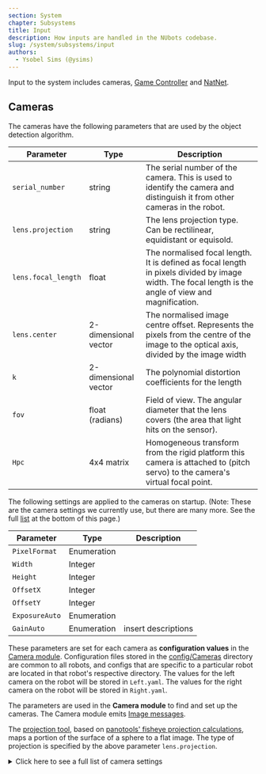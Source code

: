 ```yaml
---
section: System
chapter: Subsystems
title: Input
description: How inputs are handled in the NUbots codebase.
slug: /system/subsystems/input
authors:
  - Ysobel Sims (@ysims)
---
```


Input to the system includes cameras, [Game Controller](https://github.com/RoboCup-Humanoid-TC/GameController) and [NatNet](https://optitrack.com/products/natnet-sdk/).

## Cameras

The cameras have the following parameters that are used by the object detection algorithm.

| Parameter           | Type                 | Description                                                                                                                                           |
| ------------------- | -------------------- | ----------------------------------------------------------------------------------------------------------------------------------------------------- |
| `serial_number`     | string               | The serial number of the camera. This is used to identify the camera and distinguish it from other cameras in the robot.                              |
| `lens.projection`   | string               | The lens projection type. Can be rectilinear, equidistant or equisold.                                                                                |
| `lens.focal_length` | float                | The normalised focal length. It is defined as focal length in pixels divided by image width. The focal length is the angle of view and magnification. |
| `lens.center`       | 2-dimensional vector | The normalised image centre offset. Represents the pixels from the centre of the image to the optical axis, divided by the image width                |
| `k`                 | 2-dimensional vector | The polynomial distortion coefficients for the length                                                                                                 |
| `fov`               | float (radians)      | Field of view. The angular diameter that the lens covers (the area that light hits on the sensor).                                                    |
| `Hpc`               | 4x4 matrix           | Homogeneous transform from the rigid platform this camera is attached to (pitch servo) to the camera's virtual focal point.                           |

The following settings are applied to the cameras on startup. (Note: These are the camera settings we currently use, but there are many more. See the full <a href="#settings_list">list</a> at the bottom of this page.)

| Parameter           | Type                 | Description                                                                                                                                           |
| ------------------- | -------------------- | ----------------------------------------------------------------------------------------------------------------------------------------------------- |
| `PixelFormat`       | Enumeration          |
| `Width`             | Integer              |
| `Height`            | Integer              |
| `OffsetX`           | Integer              |
| `OffsetY`           | Integer              |
| `ExposureAuto`      | Enumeration          |
| `GainAuto`          | Enumeration          | insert descriptions

These parameters are set for each camera as **configuration values** in the [Camera module](https://github.com/NUbots/NUbots/tree/main/module/input/Camera/data/config). Configuration files stored in the [config/Cameras](https://github.com/NUbots/NUbots/tree/main/module/input/Camera/data/config/Cameras) directory are common to all robots, and configs that are specific to a particular robot are located in that robot's respective directory. The values for the left camera on the robot will be stored in `Left.yaml`. The values for the right camera on the robot will be stored in `Right.yaml`.

The parameters are used in the **Camera module** to find and set up the cameras. The Camera module emits [Image messages](https://github.com/NUbots/NUbots/tree/main/shared/message/input/Image.proto).

The [projection tool](https://github.com/NUbots/NUbots/tree/main/shared/utility/vision/projection.h), based on [panotools' fisheye projection calculations](https://wiki.panotools.org/Fisheye_Projection), maps a portion of the surface of a sphere to a flat image. The type of projection is specified by the above parameter `lens.projection`.

<details id="settings_list">

  <summary>Click here to see a full list of camera settings</summary>


  **This file is a print out directly from the cameras using the [arv-tool-0.8](https://github.com/AravisProject/aravis) command line utility.**

  ```json
Point Grey Research-1E100115138C-0115138C (USB3)
Category    : 'Root'
    Category    : 'AcquisitionControl'
        Enumeration  : [RW] 'AcquisitionMode'
            EnumEntry   : 'MultiFrame'
            EnumEntry   : 'SingleFrame'
            EnumEntry   : 'Continuous'
        Command      : [WO] 'AcquisitionStart'
        Command      : [WO] 'AcquisitionStop'
        Integer      : [RW] 'AcquisitionFrameCount'
        Integer      : [RW] 'AcquisitionBurstFrameCount'
        Enumeration  : [RW] 'ExposureMode'
            EnumEntry   : 'TriggerWidth'
            EnumEntry   : 'Timed'
        Float        : [RW] 'ExposureTime'
        Enumeration  : [RW] 'ExposureAuto'
            EnumEntry   : 'Continuous'
            EnumEntry   : 'Once'
            EnumEntry   : 'Off'
        Float        : [RW] 'AcquisitionFrameRate'
        Float        : [RO] 'AcquisitionResultingFrameRate'
        Boolean      : [RW] 'AcquisitionFrameRateEnable'
        Float        : [RW] 'AcquisitionLineRate'
        Enumeration  : [RW] 'TriggerSelector'
              * TriggerMode
              * TriggerSoftware
              * TriggerSource
              * TriggerActivation
              * TriggerOverlap
              * TriggerDelay
            EnumEntry   : 'FrameBurstStart'
            EnumEntry   : 'FrameStart'
            EnumEntry   : 'AcquisitionStart'
        Enumeration  : [RW] 'TriggerMode'
            EnumEntry   : 'On'
            EnumEntry   : 'Off'
        Command      : [WO] 'TriggerSoftware'
        Enumeration  : [RW] 'TriggerSource'
            EnumEntry   : 'LogicBlock1'
            EnumEntry   : 'LogicBlock0'
            EnumEntry   : 'Counter1End'
            EnumEntry   : 'Counter0End'
            EnumEntry   : 'Counter1Start'
            EnumEntry   : 'Counter0Start'
            EnumEntry   : 'UserOutput3'
            EnumEntry   : 'UserOutput2'
            EnumEntry   : 'UserOutput1'
            EnumEntry   : 'UserOutput0'
            EnumEntry   : 'Line3'
            EnumEntry   : 'Line2'
            EnumEntry   : 'Line0'
            EnumEntry   : 'Software'
        Enumeration : 'TriggerActivation' (Not available)
            EnumEntry   : 'AnyEdge'
            EnumEntry   : 'RisingEdge'
            EnumEntry   : 'FallingEdge'
            EnumEntry   : 'LevelHigh'
            EnumEntry   : 'LevelLow'
        Enumeration  : [RW] 'TriggerOverlap'
            EnumEntry   : 'ReadOut'
            EnumEntry   : 'Off'
        Float        : [RW] 'TriggerDelay'
        Enumeration  : [RW] 'SensorShutterMode'
            EnumEntry   : 'Global'
    Category    : 'AnalogControl'
        Enumeration  : [RW] 'GainSelector'
              * GainRaw
              * Gain
            EnumEntry   : 'All'
        Float        : [RW] 'Gain'
        Enumeration  : [RW] 'GainAuto'
            EnumEntry   : 'Continuous'
            EnumEntry   : 'Once'
            EnumEntry   : 'Off'
        Enumeration  : [RW] 'BlackLevelSelector'
              * BlackLevelRaw
              * BlackLevel
            EnumEntry   : 'Digital'
            EnumEntry   : 'Analog'
            EnumEntry   : 'All'
        Float        : [RW] 'BlackLevel'
        Enumeration  : [RW] 'BalanceRatioSelector'
              * BalanceRatio
            EnumEntry   : 'Blue'
            EnumEntry   : 'Red'
        Float        : [RW] 'BalanceRatio'
        Enumeration  : [RW] 'BalanceWhiteAuto'
            EnumEntry   : 'Continuous'
            EnumEntry   : 'Once'
            EnumEntry   : 'Off'
        Float        : [RW] 'Gamma'
        Boolean      : [RW] 'GammaEnable'
        Boolean     : 'SharpeningEnable' (Not available)
        Boolean     : 'SharpeningAuto' (Not available)
        Float       : 'Sharpening' (Not available)
        Float       : 'SharpeningThreshold' (Not available)
    Category    : 'ImageFormatControl'
        Integer      : [RO] 'SensorWidth'
        Integer      : [RO] 'SensorHeight'
        Integer      : [RO] 'WidthMax'
        Integer      : [RO] 'HeightMax'
        Integer      : [RW] 'Width'
        Integer      : [RW] 'Height'
        Integer      : [RW] 'OffsetX'
        Integer      : [RW] 'OffsetY'
        Enumeration  : [RW] 'PixelFormat'
            EnumEntry   : 'BGRa8'
            EnumEntry   : 'BGR8'
            EnumEntry   : 'YCbCr411_8'
            EnumEntry   : 'YCbCr422_8'
            EnumEntry   : 'YCbCr8'
            EnumEntry   : 'BayerBG12p' (Not available)
            EnumEntry   : 'BayerGB12p' (Not available)
            EnumEntry   : 'BayerRG12p'
            EnumEntry   : 'BayerGR12p' (Not available)
            EnumEntry   : 'Mono12p'
            EnumEntry   : 'YUV444Packed'
            EnumEntry   : 'YUV422Packed'
            EnumEntry   : 'YUV411Packed'
            EnumEntry   : 'BayerBG12Packed' (Not available)
            EnumEntry   : 'BayerGB12Packed' (Not available)
            EnumEntry   : 'BayerRG12Packed'
            EnumEntry   : 'BayerGR12Packed' (Not available)
            EnumEntry   : 'Mono12Packed'
            EnumEntry   : 'BayerBG16' (Not available)
            EnumEntry   : 'BayerGB16' (Not available)
            EnumEntry   : 'BayerRG16'
            EnumEntry   : 'BayerGR16' (Not available)
            EnumEntry   : 'BayerBG8' (Not available)
            EnumEntry   : 'BayerGB8' (Not available)
            EnumEntry   : 'BayerRG8'
            EnumEntry   : 'BayerGR8' (Not available)
            EnumEntry   : 'RGB8Packed'
            EnumEntry   : 'Mono16'
            EnumEntry   : 'Mono8'
        Enumeration  : [RO] 'PixelSize'
            EnumEntry   : 'Bpp96'
            EnumEntry   : 'Bpp64'
            EnumEntry   : 'Bpp48'
            EnumEntry   : 'Bpp36'
            EnumEntry   : 'Bpp32'
            EnumEntry   : 'Bpp30'
            EnumEntry   : 'Bpp24'
            EnumEntry   : 'Bpp20'
            EnumEntry   : 'Bpp16'
            EnumEntry   : 'Bpp14'
            EnumEntry   : 'Bpp12'
            EnumEntry   : 'Bpp10'
            EnumEntry   : 'Bpp8'
            EnumEntry   : 'Bpp4'
            EnumEntry   : 'Bpp2'
            EnumEntry   : 'Bpp1'
        Enumeration  : [RO] 'PixelColorFilter'
            EnumEntry   : 'BayerBG'
            EnumEntry   : 'BayerGR'
            EnumEntry   : 'BayerGB'
            EnumEntry   : 'BayerRG'
            EnumEntry   : 'None'
        Integer      : [RO] 'PixelDynamicRangeMin'
        Integer      : [RO] 'PixelDynamicRangeMax'
        Boolean      : [RW] 'IspEnable'
        Enumeration  : [RW] 'BinningSelector'
              * BinningHorizontalMode
              * BinningVerticalMode
              * BinningHorizontal
              * BinningVertical
            EnumEntry   : 'ISP'
            EnumEntry   : 'Sensor'
            EnumEntry   : 'All'
        Enumeration  : [RW] 'BinningHorizontalMode'
            EnumEntry   : 'Average'
            EnumEntry   : 'Sum'
        Enumeration  : [RW] 'BinningVerticalMode'
            EnumEntry   : 'Average'
            EnumEntry   : 'Sum'
        Integer      : [RW] 'BinningHorizontal'
        Integer      : [RW] 'BinningVertical'
        Enumeration  : [RW] 'DecimationSelector'
              * DecimationHorizontalMode
              * DecimationVerticalMode
              * DecimationHorizontal
              * DecimationVertical
            EnumEntry   : 'Sensor'
            EnumEntry   : 'All'
        Enumeration  : [RW] 'DecimationHorizontalMode'
            EnumEntry   : 'Discard'
        Enumeration  : [RW] 'DecimationVerticalMode'
            EnumEntry   : 'Discard'
        Integer      : [RW] 'DecimationHorizontal'
        Integer      : [RW] 'DecimationVertical'
        Boolean      : [RW] 'ReverseX'
        Boolean      : [RW] 'ReverseY'
        Enumeration  : [RW] 'TestPatternGeneratorSelector'
              * TestPattern
            EnumEntry   : 'PipelineStart'
            EnumEntry   : 'Sensor'
        Enumeration  : [RW] 'TestPattern'
            EnumEntry   : 'SensorTestPattern'
            EnumEntry   : 'Increment' (Not available)
            EnumEntry   : 'Off'
        Enumeration  : [RW] 'AdcBitDepth'
            EnumEntry   : 'Bit10'
    Category    : 'DeviceControl'
        Enumeration  : [RO] 'DeviceScanType'
            EnumEntry   : 'Areascan'
        StringReg    : [RO] 'DeviceVendorName'
        StringReg    : [RO] 'DeviceModelName'
        StringReg    : [RO] 'SensorDescription'
        StringReg    : [RO] 'DeviceManufacturerInfo'
        StringReg    : [RO] 'DeviceVersion'
        StringReg    : [RO] 'DeviceFirmwareVersion'
        StringReg    : [RO] 'DeviceSerialNumber'
        StringReg    : [RO] 'DeviceID'
        StringReg    : [RW] 'DeviceUserID'
        Enumeration  : [RO] 'DeviceTLType'
            EnumEntry   : 'Custom'
            EnumEntry   : 'USB3Vision'
            EnumEntry   : 'CoaXPress'
            EnumEntry   : 'CameraLinkHS'
            EnumEntry   : 'CameraLink'
            EnumEntry   : 'GigEVision'
        Integer      : [RO] 'DeviceGenCPVersionMajor'
        Integer      : [RO] 'DeviceGenCPVersionMinor'
        Integer      : [RO] 'DeviceMaxThroughput'
        Integer      : [RO] 'DeviceLinkSpeed'
        Integer      : [RW] 'DeviceLinkThroughputLimit'
        Float        : [RW] 'DeviceLinkBandwidthReserve'
        Integer      : [RO] 'DeviceLinkCurrentThroughput'
        Command      : [WO] 'DeviceReset'
        Enumeration  : [RW] 'DeviceIndicatorMode'
            EnumEntry   : 'ErrorStatus'
            EnumEntry   : 'Active'
            EnumEntry   : 'Inactive'
        Float        : [RO] 'DeviceTemperature'
        Integer      : [RO] 'Timestamp'
        Command      : [WO] 'TimestampLatch'
        Integer      : [RO] 'TimestampIncrement'
        Enumeration  : [RW] 'DevicePowerSupplySelector'
              * PowerSupplyVoltage
              * PowerSupplyCurrent
            EnumEntry   : 'External'
        Float        : [RO] 'PowerSupplyVoltage'
        Float        : [RO] 'PowerSupplyCurrent'
        Integer      : [RO] 'DeviceUptime'
        Integer      : [RO] 'LinkUptime'
        Integer      : [RO] 'EnumerationCount'
        Command      : [WO] 'FactoryReset'
        Integer      : [RO] 'MaxDeviceResetTime'
    Category    : 'TransportLayerControl'
        Integer      : [RO] 'PayloadSize'
        Integer      : [RW] 'TLParamsLocked'
        Category    : 'USB3Vision'
            Integer      : [RO] 'U3VMaxDeviceResponseTime'
            Integer      : [RW] 'U3VMessageChannelID'
            Integer      : [RW] 'U3VAccessPrivilege'
            Integer      : [RO] 'U3VVersionMajor'
            Integer      : [RO] 'U3VVersionMinor'
            Integer      : [RO] 'U3VCPCapability'
                  * U3VCPSIRMAvailable
                  * U3VCPEIRMAvailable
                  * U3VCPIIDC2Available
            Boolean      : [RO] 'U3VCPSIRMAvailable'
            Boolean      : [RO] 'U3VCPEIRMAvailable'
            Boolean      : [RO] 'U3VCPIIDC2Available'
            Integer      : [RO] 'U3VMaxCommandTransferLength'
            Integer      : [RO] 'U3VMaxAcknowledgeTransferLength'
            Integer      : [RO] 'U3VNumberOfStreamChannels'
            Enumeration  : [RO] 'U3VCurrentSpeed'
                EnumEntry   : 'SuperSpeed'
                EnumEntry   : 'HighSpeed'
                EnumEntry   : 'FullSpeed'
                EnumEntry   : 'LowSpeed'
        Integer      : [RO] 'LinkErrorCount'
        Integer      : [RO] 'LinkRecoveryCount'
    Category    : 'SequencerControl'
        Enumeration  : [RW] 'SequencerMode'
            EnumEntry   : 'On'
            EnumEntry   : 'Off'
        Enumeration  : [RW] 'SequencerConfigurationMode'
            EnumEntry   : 'On'
            EnumEntry   : 'Off'
        Enumeration  : [RO] 'SequencerConfigurationValid'
            EnumEntry   : 'Yes'
            EnumEntry   : 'No'
        Enumeration  : [RW] 'SequencerFeatureSelector'
              * SequencerFeatureEnable
            EnumEntry   : 'Height'
            EnumEntry   : 'Width'
            EnumEntry   : 'OffsetY'
            EnumEntry   : 'OffsetX'
            EnumEntry   : 'Gain'
            EnumEntry   : 'ExposureTime'
        Boolean      : [RW] 'SequencerFeatureEnable'
        Integer      : [RW] 'SequencerSetStart'
        Integer     : 'SequencerSetActive' (Not available)
        Integer      : [RW] 'SequencerSetSelector'
              * SequencerSetValid
              * SequencerSetSave
              * SequencerSetLoad
              * SequencerPathSelector
              * SequencerTriggerSource
              * SequencerTriggerActivation
              * SequencerSetNext
        Enumeration  : [RO] 'SequencerSetValid'
            EnumEntry   : 'Yes'
            EnumEntry   : 'No'
        Command      : [RW] 'SequencerSetSave'
        Command      : [RW] 'SequencerSetLoad'
        Integer      : [RW] 'SequencerPathSelector'
              * SequencerTriggerSource
              * SequencerTriggerActivation
              * SequencerSetNext
        Enumeration  : [RW] 'SequencerTriggerSource'
            EnumEntry   : 'FrameStart'
            EnumEntry   : 'Off'
        Enumeration : 'SequencerTriggerActivation' (Not available)
            EnumEntry   : 'LevelLow' (Not available)
            EnumEntry   : 'LevelHigh' (Not available)
            EnumEntry   : 'AnyEdge' (Not available)
            EnumEntry   : 'FallingEdge' (Not available)
            EnumEntry   : 'RisingEdge' (Not available)
        Integer     : 'SequencerSetNext' (Not available)
    Category    : 'ColorTransformationControl'
        Enumeration : 'ColorTransformationSelector' (Not available)
            EnumEntry   : 'RGBtoYUV' (Not available)
            EnumEntry   : 'RGBtoRGB' (Not available)
        Boolean     : 'ColorTransformationEnable' (Not available)
        Enumeration : 'ColorTransformationValueSelector' (Not available)
            EnumEntry   : 'Offset2' (Not available)
            EnumEntry   : 'Offset1' (Not available)
            EnumEntry   : 'Offset0' (Not available)
            EnumEntry   : 'Gain22'
            EnumEntry   : 'Gain21'
            EnumEntry   : 'Gain20'
            EnumEntry   : 'Gain12'
            EnumEntry   : 'Gain11'
            EnumEntry   : 'Gain10'
            EnumEntry   : 'Gain02'
            EnumEntry   : 'Gain01'
            EnumEntry   : 'Gain00'
        Float       : 'ColorTransformationValue' (Not available)
        Enumeration  : [RW] 'RgbTransformLightSource'
            EnumEntry   : 'Custom'
            EnumEntry   : 'Shade8000K'
            EnumEntry   : 'Cloudy6500K'
            EnumEntry   : 'Daylight5000K'
            EnumEntry   : 'CoolFluorescent4000K'
            EnumEntry   : 'WarmFluorescent3000K'
            EnumEntry   : 'Tungsten2800K'
            EnumEntry   : 'General'
        Boolean     : 'SaturationEnable' (Not available)
        Float       : 'Saturation' (Not available)
    Category    : 'AutoAlgorithmControl'
        Enumeration  : [RW] 'AutoAlgorithmSelector'
              * AasRoiEnable
              * AasRoiOffsetX
              * AasRoiOffsetY
              * AasRoiWidth
              * AasRoiHeight
            EnumEntry   : 'Ae'
            EnumEntry   : 'Awb'
        Boolean      : [RW] 'AasRoiEnable'
        Integer     : 'AasRoiOffsetX' (Not available)
        Integer     : 'AasRoiOffsetY' (Not available)
        Integer     : 'AasRoiWidth' (Not available)
        Integer     : 'AasRoiHeight' (Not available)
        Enumeration  : [RW] 'BalanceWhiteAutoProfile'
            EnumEntry   : 'Outdoor'
            EnumEntry   : 'Indoor'
        Float        : [RW] 'BalanceWhiteAutoLowerLimit'
        Float        : [RW] 'BalanceWhiteAutoUpperLimit'
        Float        : [RW] 'BalanceWhiteAutoDamping'
        Enumeration  : [RW] 'AutoExposureTargetGreyValueAuto'
            EnumEntry   : 'Continuous'
            EnumEntry   : 'Off'
        Float       : 'AutoExposureTargetGreyValue' (Not available)
        Enumeration  : [RW] 'AutoExposureLightingMode'
            EnumEntry   : 'Normal'
            EnumEntry   : 'Frontlight'
            EnumEntry   : 'Backlight'
        Enumeration  : [RW] 'AutoExposureMeteringMode'
            EnumEntry   : 'Partial'
            EnumEntry   : 'Spot'
            EnumEntry   : 'Average'
        Float        : [RW] 'AutoExposureExposureTimeLowerLimit'
        Float        : [RW] 'AutoExposureExposureTimeUpperLimit'
        Float        : [RW] 'AutoExposureGainLowerLimit'
        Float        : [RW] 'AutoExposureGainUpperLimit'
        Float        : [RW] 'AutoExposureGreyValueLowerLimit'
        Float        : [RW] 'AutoExposureGreyValueUpperLimit'
        Float        : [RW] 'AutoExposureEVCompensation'
        Float        : [RW] 'AutoExposureControlLoopDamping'
        Enumeration  : [RW] 'AutoExposureControlPriority'
            EnumEntry   : 'ExposureTime'
            EnumEntry   : 'Gain'
    Category    : 'FlatFieldCorrectionControl'
        Boolean      : [RW] 'FfcEnable'
        Enumeration  : [RW] 'FfcMode'
            EnumEntry   : 'Calibration'
            EnumEntry   : 'User'
            EnumEntry   : 'Factory'
        Category    : 'FfcUserTableControl'
            Integer     : 'FfcUserTableXCoordinate' (Not available)
            Float       : 'FfcUserGain' (Not available)
            Integer     : 'FfcUserOffset' (Not available)
            Command     : 'FfcUserTableReset' (Not available)
            Command     : 'FfcUserTableSave' (Not available)
            Register    : 'FfcUserGainAll' (Not available)
            Register    : 'FfcUserOffsetAll' (Not available)
    Category    : 'DefectivePixelCorrection'
        Boolean      : [RW] 'DefectCorrectStaticEnable'
        Enumeration  : [RW] 'DefectCorrectionMode'
            EnumEntry   : 'Highlight'
            EnumEntry   : 'Average'
        Integer      : [RW] 'DefectTablePixelCount'
        Integer      : [RW] 'DefectTableIndex'
              * DefectTableCoordinateX
              * DefectTableCoordinateY
        Integer      : [RW] 'DefectTableCoordinateX'
        Integer      : [RW] 'DefectTableCoordinateY'
        Command      : [RW] 'DefectTableApply'
        Command      : [WO] 'DefectTableSave'
        Command      : [RW] 'DefectTableFactoryRestore'
    Category    : 'UserSetControl'
        Enumeration  : [RW] 'UserSetSelector'
              * UserSetLoad
              * UserSetSave
            EnumEntry   : 'UserSet1'
            EnumEntry   : 'UserSet0'
            EnumEntry   : 'Default'
        Command      : [RW] 'UserSetLoad'
        Command      : [RW] 'UserSetSave'
        Enumeration  : [RW] 'UserSetDefault'
            EnumEntry   : 'UserSet1'
            EnumEntry   : 'UserSet0'
            EnumEntry   : 'Default'
        Enumeration  : [RW] 'UserSetFeatureSelector'
            EnumEntry   : 'Width'
            EnumEntry   : 'V3_3EnableLine3'
            EnumEntry   : 'V3_3EnableLine2'
            EnumEntry   : 'V3_3EnableLine1'
            EnumEntry   : 'V3_3EnableLine0'
            EnumEntry   : 'UserOutputValueAll'
            EnumEntry   : 'TriggerSourceFrameStart'
            EnumEntry   : 'TriggerSourceFrameBurstStart'
            EnumEntry   : 'TriggerSourceAcquisitionStart'
            EnumEntry   : 'TriggerOverlapFrameStart'
            EnumEntry   : 'TriggerOverlapFrameBurstStart'
            EnumEntry   : 'TriggerOverlapAcquisitionStart'
            EnumEntry   : 'TriggerModeFrameStart'
            EnumEntry   : 'TriggerModeFrameBurstStart'
            EnumEntry   : 'TriggerModeAcquisitionStart'
            EnumEntry   : 'TriggerDelayFrameStart'
            EnumEntry   : 'TriggerDelayFrameBurstStart'
            EnumEntry   : 'TriggerDelayAcquisitionStart'
            EnumEntry   : 'TriggerActivationFrameStart'
            EnumEntry   : 'TriggerActivationFrameBurstStart'
            EnumEntry   : 'TriggerActivationAcquisitionStart'
            EnumEntry   : 'TransferOperationMode'
            EnumEntry   : 'TransferControlMode'
            EnumEntry   : 'TransferBlockCount'
            EnumEntry   : 'TestPatternSensor'
            EnumEntry   : 'TestPatternPipelineStart'
            EnumEntry   : 'SharpeningThreshold'
            EnumEntry   : 'SharpeningEnable'
            EnumEntry   : 'SharpeningAuto'
            EnumEntry   : 'Sharpening'
            EnumEntry   : 'SensorShutterMode'
            EnumEntry   : 'SaturationEnable'
            EnumEntry   : 'Saturation'
            EnumEntry   : 'RgbTransformLightSource'
            EnumEntry   : 'ReverseY'
            EnumEntry   : 'ReverseX'
            EnumEntry   : 'PixelFormat'
            EnumEntry   : 'OffsetY'
            EnumEntry   : 'OffsetX'
            EnumEntry   : 'LogicBlockLUTOutputValueAllLogicBlock1Value'
            EnumEntry   : 'LogicBlockLUTOutputValueAllLogicBlock1Enable'
            EnumEntry   : 'LogicBlockLUTOutputValueAllLogicBlock0Value'
            EnumEntry   : 'LogicBlockLUTOutputValueAllLogicBlock0Enable'
            EnumEntry   : 'LogicBlockLUTInputSourceLogicBlock1Input3'
            EnumEntry   : 'LogicBlockLUTInputSourceLogicBlock1Input2'
            EnumEntry   : 'LogicBlockLUTInputSourceLogicBlock1Input1'
            EnumEntry   : 'LogicBlockLUTInputSourceLogicBlock1Input0'
            EnumEntry   : 'LogicBlockLUTInputSourceLogicBlock0Input3'
            EnumEntry   : 'LogicBlockLUTInputSourceLogicBlock0Input2'
            EnumEntry   : 'LogicBlockLUTInputSourceLogicBlock0Input1'
            EnumEntry   : 'LogicBlockLUTInputSourceLogicBlock0Input0'
            EnumEntry   : 'LogicBlockLUTInputActivationLogicBlock1Input3'
            EnumEntry   : 'LogicBlockLUTInputActivationLogicBlock1Input2'
            EnumEntry   : 'LogicBlockLUTInputActivationLogicBlock1Input1'
            EnumEntry   : 'LogicBlockLUTInputActivationLogicBlock1Input0'
            EnumEntry   : 'LogicBlockLUTInputActivationLogicBlock0Input3'
            EnumEntry   : 'LogicBlockLUTInputActivationLogicBlock0Input2'
            EnumEntry   : 'LogicBlockLUTInputActivationLogicBlock0Input1'
            EnumEntry   : 'LogicBlockLUTInputActivationLogicBlock0Input0'
            EnumEntry   : 'LineSourceLine3'
            EnumEntry   : 'LineSourceLine2'
            EnumEntry   : 'LineSourceLine1'
            EnumEntry   : 'LineSourceLine0'
            EnumEntry   : 'LineModeLine3'
            EnumEntry   : 'LineModeLine2'
            EnumEntry   : 'LineModeLine1'
            EnumEntry   : 'LineModeLine0'
            EnumEntry   : 'LineInverterLine3'
            EnumEntry   : 'LineInverterLine2'
            EnumEntry   : 'LineInverterLine1'
            EnumEntry   : 'LineInverterLine0'
            EnumEntry   : 'LineFilterWidthLine3Deglitch'
            EnumEntry   : 'LineFilterWidthLine3Debounce'
            EnumEntry   : 'LineFilterWidthLine2Deglitch'
            EnumEntry   : 'LineFilterWidthLine2Debounce'
            EnumEntry   : 'LineFilterWidthLine1Deglitch'
            EnumEntry   : 'LineFilterWidthLine1Debounce'
            EnumEntry   : 'LineFilterWidthLine0Deglitch'
            EnumEntry   : 'LineFilterWidthLine0Debounce'
            EnumEntry   : 'LUTEnable'
            EnumEntry   : 'IspEnable'
            EnumEntry   : 'Height'
            EnumEntry   : 'GammaEnable'
            EnumEntry   : 'Gamma'
            EnumEntry   : 'GainAuto'
            EnumEntry   : 'GainAll'
            EnumEntry   : 'FfcMode'
            EnumEntry   : 'FfcEnable'
            EnumEntry   : 'ExposureTime'
            EnumEntry   : 'ExposureMode'
            EnumEntry   : 'ExposureAuto'
            EnumEntry   : 'ExposureActiveMode'
            EnumEntry   : 'EventNotificationExposureEnd'
            EnumEntry   : 'EventNotificationError'
            EnumEntry   : 'EvCompensationRaw'
            EnumEntry   : 'DeviceLinkThroughputLimit'
            EnumEntry   : 'DeviceLinkBandwidthReserve'
            EnumEntry   : 'DeviceIndicatorMode'
            EnumEntry   : 'DefectCorrectionMode'
            EnumEntry   : 'DefectCorrectStaticEnable'
            EnumEntry   : 'DecimationVerticalAll'
            EnumEntry   : 'DecimationHorizontalAll'
            EnumEntry   : 'CounterTriggerSourceCounter1'
            EnumEntry   : 'CounterTriggerSourceCounter0'
            EnumEntry   : 'CounterTriggerActivationCounter1'
            EnumEntry   : 'CounterTriggerActivationCounter0'
            EnumEntry   : 'CounterResetSourceCounter1'
            EnumEntry   : 'CounterResetSourceCounter0'
            EnumEntry   : 'CounterResetActivationCounter1'
            EnumEntry   : 'CounterResetActivationCounter0'
            EnumEntry   : 'CounterEventSourceCounter1'
            EnumEntry   : 'CounterEventSourceCounter0'
            EnumEntry   : 'CounterEventActivationCounter1'
            EnumEntry   : 'CounterEventActivationCounter0'
            EnumEntry   : 'CounterDurationCounter1'
            EnumEntry   : 'CounterDurationCounter0'
            EnumEntry   : 'CounterDelayCounter1'
            EnumEntry   : 'CounterDelayCounter0'
            EnumEntry   : 'ColorTransformationEnable'
            EnumEntry   : 'ChunkModeActive'
            EnumEntry   : 'ChunkEnableAll'
            EnumEntry   : 'BlackLevelAll'
            EnumEntry   : 'BinningVerticalMode'
            EnumEntry   : 'BinningVerticalAll'
            EnumEntry   : 'BinningHorizontalMode'
            EnumEntry   : 'BinningHorizontalAll'
            EnumEntry   : 'BalanceWhiteAutoUpperLimit'
            EnumEntry   : 'BalanceWhiteAutoProfile'
            EnumEntry   : 'BalanceWhiteAutoLowerLimit'
            EnumEntry   : 'BalanceWhiteAutoDamping'
            EnumEntry   : 'BalanceWhiteAuto'
            EnumEntry   : 'BalanceRatioRed'
            EnumEntry   : 'BalanceRatioBlue'
            EnumEntry   : 'AutoExposureTargetGreyValueAuto'
            EnumEntry   : 'AutoExposureTargetGreyValue'
            EnumEntry   : 'AutoExposureMeteringMode'
            EnumEntry   : 'AutoExposureLightingMode'
            EnumEntry   : 'AutoExposureGreyValueUpperLimit'
            EnumEntry   : 'AutoExposureGreyValueLowerLimit'
            EnumEntry   : 'AutoExposureGainUpperLimit'
            EnumEntry   : 'AutoExposureGainLowerLimit'
            EnumEntry   : 'AutoExposureExposureTimeUpperLimit'
            EnumEntry   : 'AutoExposureExposureTimeLowerLimit'
            EnumEntry   : 'AutoExposureEVCompensation'
            EnumEntry   : 'AutoExposureControlPriority'
            EnumEntry   : 'AutoExposureControlLoopDamping'
            EnumEntry   : 'AdcBitDepth'
            EnumEntry   : 'AcquisitionMode'
            EnumEntry   : 'AcquisitionLineRate'
            EnumEntry   : 'AcquisitionFrameRateEnable'
            EnumEntry   : 'AcquisitionFrameRate'
            EnumEntry   : 'AcquisitionFrameCount'
            EnumEntry   : 'AcquisitionBurstFrameCount'
            EnumEntry   : 'AasRoiWidthAwb'
            EnumEntry   : 'AasRoiWidthAe'
            EnumEntry   : 'AasRoiOffsetYAwb'
            EnumEntry   : 'AasRoiOffsetYAe'
            EnumEntry   : 'AasRoiOffsetXAwb'
            EnumEntry   : 'AasRoiOffsetXAe'
            EnumEntry   : 'AasRoiHeightAwb'
            EnumEntry   : 'AasRoiHeightAe'
            EnumEntry   : 'AasRoiEnableAwb'
            EnumEntry   : 'AasRoiEnableAe'
        Boolean      : [RO] 'UserSetFeatureEnable'
    Category    : 'ChunkDataControl'
        Boolean      : [RW] 'ChunkModeActive'
        Enumeration  : [RW] 'ChunkSelector'
              * ChunkEnable
            EnumEntry   : 'SequencerSetActive'
            EnumEntry   : 'Timestamp'
            EnumEntry   : 'PixelFormat'
            EnumEntry   : 'BlackLevel'
            EnumEntry   : 'Gain'
            EnumEntry   : 'ExposureTime'
            EnumEntry   : 'Height'
            EnumEntry   : 'Width'
            EnumEntry   : 'OffsetY'
            EnumEntry   : 'OffsetX'
            EnumEntry   : 'FrameID'
            EnumEntry   : 'CRC'
            EnumEntry   : 'Image'
        Boolean      : [RW] 'ChunkEnable'
        Integer      : [RO] 'ChunkImage'
        Integer      : [RO] 'ChunkCRC'
        Integer      : [RO] 'ChunkFrameID'
        Integer      : [RO] 'ChunkOffsetX'
        Integer      : [RO] 'ChunkOffsetY'
        Integer      : [RO] 'ChunkWidth'
        Integer      : [RO] 'ChunkHeight'
        Enumeration  : [RO] 'ChunkPixelFormat'
            EnumEntry   : 'YCbCr601_422_8_CbYCrY'
            EnumEntry   : 'BayerBG8'
            EnumEntry   : 'BayerGB8'
            EnumEntry   : 'BayerRG8'
            EnumEntry   : 'BayerGR8'
            EnumEntry   : 'YUV422Packed'
            EnumEntry   : 'RGB8Packed'
            EnumEntry   : 'Mono16'
            EnumEntry   : 'Mono12Packed'
            EnumEntry   : 'Mono8'
        Float        : [RO] 'ChunkExposureTime'
        Enumeration  : [RW] 'ChunkGainSelector'
              * ChunkGain
            EnumEntry   : 'Blue'
            EnumEntry   : 'Green'
            EnumEntry   : 'Red'
            EnumEntry   : 'All'
        Float        : [RO] 'ChunkGain'
        Enumeration  : [RW] 'ChunkBlackLevelSelector'
              * ChunkBlackLevel
            EnumEntry   : 'All'
        Float        : [RO] 'ChunkBlackLevel'
        Integer      : [RO] 'ChunkTimestamp'
        Integer      : [RO] 'ChunkSequencerSetActive'
    Category    : 'LUTControl'
        Enumeration  : [RW] 'LUTSelector'
              * LUTEnable
              * LUTIndex
              * LUTValue
              * LUTValueAll
            EnumEntry   : 'LUT1'
        Boolean      : [RW] 'LUTEnable'
        Integer      : [RW] 'LUTIndex'
              * LUTValue
        Integer      : [RW] 'LUTValue'
        Register     : [RW] 'LUTValueAll'
    Category    : 'EventControl'
        Enumeration  : [RW] 'EventSelector'
              * EventNotification
            EnumEntry   : 'ExposureEnd'
            EnumEntry   : 'Error'
        Enumeration  : [RW] 'EventNotification'
            EnumEntry   : 'Off'
            EnumEntry   : 'On'
        Category    : 'EventExposureEndData'
            Integer      : [RO] 'EventExposureEnd'
            Integer      : [RO] 'EventExposureEndTimestamp'
            Integer      : [RO] 'EventExposureEndFrameID'
        Category    : 'EventErrorData'
            Integer      : [RO] 'EventError'
            Integer      : [RO] 'EventErrorTimestamp'
            Integer      : [RO] 'EventErrorFrameID'
            Integer      : [RO] 'EventErrorCode'
        Category    : 'EventTestData'
            Integer      : [RO] 'EventTest'
            Integer      : [RO] 'EventTestTimestamp'
    Category    : 'CounterAndTimerControl'
        Enumeration  : [RW] 'CounterSelector'
              * CounterEventSource
              * CounterEventActivation
              * CounterDuration
              * CounterDelay
              * CounterValue
              * CounterTriggerSource
              * CounterTriggerActivation
              * CounterResetSource
              * CounterResetActivation
              * CounterValueAtReset
              * CounterStatus
            EnumEntry   : 'Counter1'
            EnumEntry   : 'Counter0'
        Enumeration  : [RW] 'CounterEventSource'
            EnumEntry   : 'FrameTriggerWait'
            EnumEntry   : 'ExposureEnd'
            EnumEntry   : 'ExposureStart'
            EnumEntry   : 'LogicBlock1'
            EnumEntry   : 'LogicBlock0'
            EnumEntry   : 'Counter1End'
            EnumEntry   : 'Counter0End'
            EnumEntry   : 'Counter1Start'
            EnumEntry   : 'Counter0Start'
            EnumEntry   : 'UserOutput3'
            EnumEntry   : 'UserOutput2'
            EnumEntry   : 'UserOutput1'
            EnumEntry   : 'UserOutput0'
            EnumEntry   : 'Line3'
            EnumEntry   : 'Line2'
            EnumEntry   : 'Line0'
            EnumEntry   : 'MHzTick'
            EnumEntry   : 'Off'
        Enumeration : 'CounterEventActivation' (Not available)
            EnumEntry   : 'AnyEdge'
            EnumEntry   : 'RisingEdge'
            EnumEntry   : 'FallingEdge'
            EnumEntry   : 'LevelHigh'
            EnumEntry   : 'LevelLow'
        Integer      : [RW] 'CounterDuration'
        Integer      : [RO] 'CounterValue'
        Integer     : 'CounterValueAtReset' (Not available)
        Enumeration  : [RW] 'CounterTriggerSource'
            EnumEntry   : 'FrameTriggerWait'
            EnumEntry   : 'ExposureEnd'
            EnumEntry   : 'ExposureStart'
            EnumEntry   : 'LogicBlock1'
            EnumEntry   : 'LogicBlock0'
            EnumEntry   : 'Counter1End'
            EnumEntry   : 'Counter0End'
            EnumEntry   : 'Counter1Start'
            EnumEntry   : 'Counter0Start'
            EnumEntry   : 'UserOutput3'
            EnumEntry   : 'UserOutput2'
            EnumEntry   : 'UserOutput1'
            EnumEntry   : 'UserOutput0'
            EnumEntry   : 'Line3'
            EnumEntry   : 'Line2'
            EnumEntry   : 'Line0'
            EnumEntry   : 'Off'
        Enumeration  : [RW] 'CounterTriggerActivation'
            EnumEntry   : 'AnyEdge'
            EnumEntry   : 'RisingEdge'
            EnumEntry   : 'FallingEdge'
            EnumEntry   : 'LevelHigh'
            EnumEntry   : 'LevelLow'
        Enumeration : 'CounterResetSource' (Not available)
            EnumEntry   : 'FrameTriggerWait'
            EnumEntry   : 'ExposureEnd'
            EnumEntry   : 'ExposureStart'
            EnumEntry   : 'LogicBlock1'
            EnumEntry   : 'LogicBlock0'
            EnumEntry   : 'Counter1End'
            EnumEntry   : 'Counter0End'
            EnumEntry   : 'Counter1Start'
            EnumEntry   : 'Counter0Start'
            EnumEntry   : 'UserOutput3'
            EnumEntry   : 'UserOutput2'
            EnumEntry   : 'UserOutput1'
            EnumEntry   : 'UserOutput0'
            EnumEntry   : 'Line3'
            EnumEntry   : 'Line2'
            EnumEntry   : 'Line0'
            EnumEntry   : 'Off'
        Enumeration : 'CounterResetActivation' (Not available)
            EnumEntry   : 'AnyEdge'
            EnumEntry   : 'RisingEdge'
            EnumEntry   : 'FallingEdge'
            EnumEntry   : 'LevelHigh'
            EnumEntry   : 'LevelLow'
        Enumeration  : [RO] 'CounterStatus'
            EnumEntry   : 'CounterOverflow'
            EnumEntry   : 'CounterCompleted'
            EnumEntry   : 'CounterActive'
            EnumEntry   : 'CounterTriggerWait'
            EnumEntry   : 'CounterIdle'https://github.com/AravisProject/aravis
    Category    : 'TestControl'
        Integer      : [RW] 'TestPendingAck'
        Command      : [WO] 'TestEventGenerate'
        Integer      : [RW] 'Test0001'
        Integer      : [RO] 'GuiXmlManifestAddress'
        Command      : [WO] 'TriggerEventTest'
    Category    : 'LogicBlockControl'
        Enumeration  : [RW] 'LogicBlockSelector'
              * LogicBlockLUTSelector
            EnumEntry   : 'LogicBlock1'
            EnumEntry   : 'LogicBlock0'
        Enumeration  : [RW] 'LogicBlockLUTSelector'
              * LogicBlockLUTOutputValueAll
              * LogicBlockLUTInputSelector
              * LogicBlockLUTRowIndex
            EnumEntry   : 'Enable'
            EnumEntry   : 'Value'
        Enumeration  : [RW] 'LogicBlockLUTInputSelector'
              * LogicBlockLUTInputSource
              * LogicBlockLUTInputActivation
            EnumEntry   : 'Input2'
            EnumEntry   : 'Input1'
            EnumEntry   : 'Input0'
        Enumeration  : [RW] 'LogicBlockLUTInputSource'
            EnumEntry   : 'AcquisitionActive'
            EnumEntry   : 'FrameTriggerWait'
            EnumEntry   : 'ExposureEnd'
            EnumEntry   : 'ExposureStart'
            EnumEntry   : 'LogicBlock1'
            EnumEntry   : 'LogicBlock0'
            EnumEntry   : 'Counter1End'
            EnumEntry   : 'Counter0End'
            EnumEntry   : 'Counter1Start'
            EnumEntry   : 'Counter0Start'
            EnumEntry   : 'UserOutput3'
            EnumEntry   : 'UserOutput2'
            EnumEntry   : 'UserOutput1'
            EnumEntry   : 'UserOutput0'
            EnumEntry   : 'Line3'
            EnumEntry   : 'Line2'
            EnumEntry   : 'Line0'
            EnumEntry   : 'Zero'
        Enumeration  : [RW] 'LogicBlockLUTInputActivation'
            EnumEntry   : 'AnyEdge'
            EnumEntry   : 'RisingEdge'
            EnumEntry   : 'FallingEdge'
            EnumEntry   : 'LevelHigh'
            EnumEntry   : 'LevelLow'
        Integer      : [RW] 'LogicBlockLUTOutputValueAll'
        Integer      : [RW] 'LogicBlockLUTRowIndex'
              * LogicBlockLUTOutputValue
        Boolean      : [RW] 'LogicBlockLUTOutputValue'
    Category    : 'DigitalIOControl'
        Enumeration  : [RW] 'LineSelector'
              * LineMode
              * V3_3Enable
              * LineInverter
              * LineStatus
              * LineInputFilterSelector
              * LineSource
              * LineFormat
            EnumEntry   : 'Line3'
            EnumEntry   : 'Line2'
            EnumEntry   : 'Line1'
            EnumEntry   : 'Line0'
        Enumeration  : [RW] 'LineMode'
            EnumEntry   : 'Input'
        Boolean     : 'V3_3Enable' (Not available)
        Boolean      : [RW] 'LineInverter'
        Boolean      : [RO] 'LineStatus'
        Integer      : [RO] 'LineStatusAll'
        Enumeration  : [RW] 'LineInputFilterSelector'
              * LineFilterWidth
            EnumEntry   : 'Debounce'
            EnumEntry   : 'Deglitch'
        Float        : [RW] 'LineFilterWidth'
        Enumeration  : [RW] 'LineSource'
            EnumEntry   : 'Off'
        Enumeration  : [RO] 'LineFormat'
            EnumEntry   : 'OpenDrain' (Not available)
            EnumEntry   : 'OptoCoupled'
            EnumEntry   : 'TriState' (Not available)
            EnumEntry   : 'NoConnect' (Not available)
        Enumeration  : [RW] 'UserOutputSelector'
              * UserOutputValue
            EnumEntry   : 'UserOutput3'
            EnumEntry   : 'UserOutput2'
            EnumEntry   : 'UserOutput1'
            EnumEntry   : 'UserOutput0'
        Boolean      : [RW] 'UserOutputValue'
        Integer      : [RW] 'UserOutputValueAll'
    Category    : 'FileAccessControl'
        Enumeration  : [RW] 'FileSelector'
              * FileOperationSelector_Val
              * FileOpenMode_Val
              * FileSize_Val
            EnumEntry   : 'UserFile1'
            EnumEntry   : 'UserSet1'
            EnumEntry   : 'UserSet0'
            EnumEntry   : 'UserSetDefault'
        Enumeration  : [RW] 'FileOperationSelector'
              * FileOperationExecute_Val
              * FileAccessOffset_Val
              * FileAccessLength_Val
              * FileOperationStatus_Val
              * FileOperationResult_Val
            EnumEntry   : 'Delete'
            EnumEntry   : 'Write'
            EnumEntry   : 'Read'
            EnumEntry   : 'Close'
            EnumEntry   : 'Open'
        Command      : [WO] 'FileOperationExecute'
        Enumeration  : [RW] 'FileOpenMode'
            EnumEntry   : 'ReadWrite'
            EnumEntry   : 'Write'
            EnumEntry   : 'Read'
        Register     : [RW] 'FileAccessBuffer'
        Integer      : [RW] 'FileAccessOffset'
        Integer      : [RW] 'FileAccessLength'
        Enumeration  : [RO] 'FileOperationStatus'
            EnumEntry   : 'Failure'
            EnumEntry   : 'Success'
        Integer      : [RO] 'FileOperationResult'
        Integer      : [RO] 'FileSize'
    Category    : 'TransferControl'
        Enumeration  : [RW] 'TransferControlMode'
            EnumEntry   : 'UserControlled'
            EnumEntry   : 'Automatic'
            EnumEntry   : 'Basic'
        Enumeration : 'TransferOperationMode' (Not available)
            EnumEntry   : 'MultiBlock' (Not available)
            EnumEntry   : 'Continuous'
        Integer     : 'TransferBlockCount' (Not available)
        Integer      : [RO] 'TransferQueueMaxBlockCount'
        Integer      : [RO] 'TransferQueueCurrentBlockCount'
        Integer      : [RO] 'TransferQueueOverflowCount'
        Enumeration : 'TransferQueueMode' (Not available)
            EnumEntry   : 'FirstInFirstOut'
        Command     : 'TransferStart' (Not available)
        Command     : 'TransferStop' (Not available)

  ```


</details>



